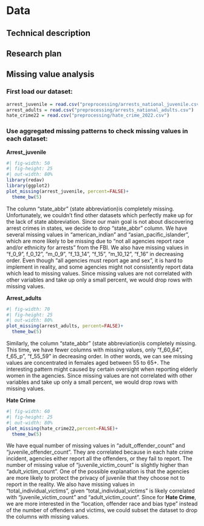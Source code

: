 # Data
## Technical description

## Research plan

## Missing value analysis
### First load our dataset:
```r
arrest_juvenile = read.csv("preprocessing/arrests_national_juvenile.csv")
arrest_adults = read.csv("preprocessing/arrests_national_adults.csv")
hate_crime22 = read.csv("preprocessing/hate_crime_2022.csv")
```
### Use aggregated missing patterns to check missing values in each dataset:
**Arrest_juvenile**
```r
#| fig-width: 50
#| fig-height: 25
#| out-width: 80%
library(redav)
library(ggplot2)
plot_missing(arrest_juvenile, percent=FALSE)+
  theme_bw(5)
```
The column "state_abbr" (state abbreviation)is completely missing. Unfortunately, we couldn't find other datasets which perfectly make up for the lack of state abbreviation. Since our main goal is not about discovering arrest crimes in states, we decide to drop "state_abbr" column. We have several missing values in "american_indian" and "asian_pacific_islander", which are more likely to be missing due to "not all agencies report race and/or ethnicity for arrests" from the FBI. We also have missing values in "f_0_9", f_0_12", "m_0_9", "f_13_14", "f_15", "m_10_12", "f_16" in decreasing order. Even though "all agencies must report age and sex", it is hard to implement in reality, and some agencies might not consistently report data which lead to missing values. Since missing values are not correlated with other variables and take up only a small percent, we would drop rows with missing values.

**Arrest_adults**
```r
#| fig-width: 70
#| fig-height: 25
#| out-width: 80%
plot_missing(arrest_adults, percent=FALSE)+
  theme_bw(5)
```

Similarly, the column "state_abbr" (state abbreviation)is completely missing. This time, we have fewer columns with missing values, only "f_60_64", f_65_p", "f_55_59" in decreasing order. In other words, we can see missing values are concentrated in females aged between 55 to 65+. The interesting pattern might caused by certain oversight when reporting elderly women in the agencies. Since missing values are not correlated with other variables and take up only a small percent, we would drop rows with missing values.

**Hate Crime**
```r
#| fig-width: 60
#| fig-height: 25
#| out-width: 80%
plot_missing(hate_crime22,percent=FALSE)+
  theme_bw(5)
```

We have equal number of missing values in "adult_offender_count" and "juvenile_offender_count". They are correlated because in each hate crime incident, agencies either report all the offenders, or they fail to report. The number of missing value of "juvenile_victim_count" is slightly higher than "adult_victim_count". One of the possible explanation is that the agencies are more likely to protect the privacy of juvenile that they choose not to report in the reality. We also have missing values in "total_individual_victims", given "total_individual_victims" is likely correlated with "juvenile_victim_count" and  "adult_victim_count". Since for **Hate Crime**, we are more interested in the "location, offender race and bias type" instead of the number of offenders and victims, we could subset the dataset to drop the columns with missing values.
